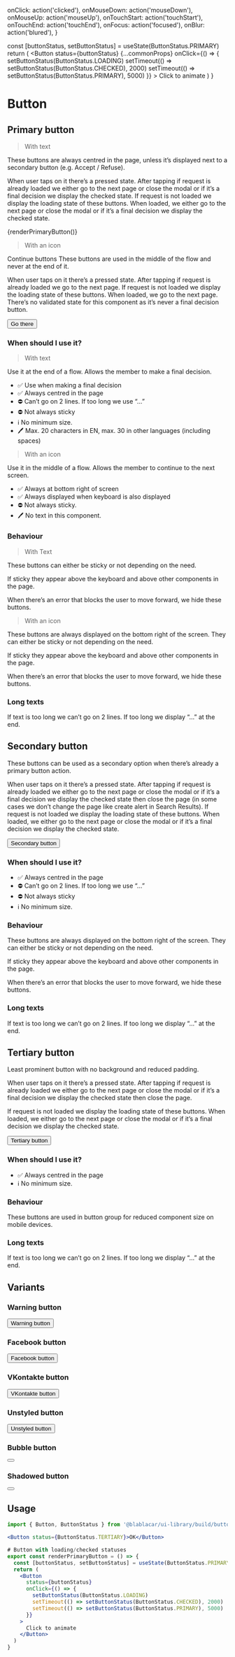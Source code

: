

  onClick: action('clicked'),
  onMouseDown: action('mouseDown'),
  onMouseUp: action('mouseUp'),
  onTouchStart: action('touchStart'),
  onTouchEnd: action('touchEnd'),
  onFocus: action('focused'),
  onBlur: action('blured'),
}

  const [buttonStatus, setButtonStatus] = useState(ButtonStatus.PRIMARY)
  return (
    <Button
      status={buttonStatus}
      {...commonProps}
      onClick={() => {
        setButtonStatus(ButtonStatus.LOADING)
        setTimeout(() => setButtonStatus(ButtonStatus.CHECKED), 2000)
        setTimeout(() => setButtonStatus(ButtonStatus.PRIMARY), 5000)
      }}
    >
      Click to animate
    </Button>
  )
}

<Meta title="Buttons/Button" />

# Button

## Primary button

> With text

These buttons are always centred in the page, unless it’s displayed next to a secondary button (e.g. Accept / Refuse).

When user taps on it there’s a pressed state.
After tapping if request is already loaded we either go to the next page or close the modal or if it’s a final decision we display the checked state.
If request is not loaded we display the loading state of these buttons. When loaded, we either go to the next page or close the modal or if it’s a final decision we display the checked state.

<Canvas>
  {renderPrimaryButton()}
</Canvas>

> With an icon

Continue buttons
These buttons are used in the middle of the flow and never at the end of it.

When user taps on it there’s a pressed state.
After tapping if request is already loaded we go to the next page.
If request is not loaded we display the loading state of these buttons. When loaded, we go to the next page. There’s no validated state for this component as it’s never a final decision button.

<Canvas>
  <Button
    status={ButtonStatus.PRIMARY}
    {...commonProps}
  >
    <ArrowIcon right iconColor={color.white} /> Go there
  </Button>
</Canvas>

### When should I use it?

> With text

Use it at the end of a flow. Allows the member to make a final decision.

- ✅ Use when making a final decision
- ✅ Always centred in the page
- ⛔️ Can’t go on 2 lines. If too long we use “…”
- ⛔️ Not always sticky
- ℹ️ No minimum size.
- 🖊 Max. 20 characters in EN, max. 30 in other languages (including spaces)

> With an icon

Use it in the middle of a flow. Allows the member to continue to the next screen.

- ✅ Always at bottom right of screen
- ✅ Always displayed when keyboard is also displayed
- ⛔️ Not always sticky.
- 🖊 No text in this component.

### Behaviour

> With Text

These buttons can either be sticky or not depending on the need.

If sticky they appear above the keyboard and above other components in the page.

When there’s an error that blocks the user to move forward, we hide these buttons.

> With an icon

These buttons are always displayed on the bottom right of the screen. They can either be sticky or not depending on the need.

If sticky they appear above the keyboard and above other components in the page.

When there’s an error that blocks the user to move forward, we hide these buttons.

### Long texts

If text is too long we can’t go on 2 lines. If too long we display “…” at the end.

## Secondary button

These buttons can be used as a secondary option when there’s already a primary button action.

When user taps on it there’s a pressed state.
After tapping if request is already loaded we either go to the next page or close the modal or if it’s a final decision we display the checked state then close the page (in some cases we don’t change the page like create alert in Search Results).
If request is not loaded we display the loading state of these buttons. When loaded, we either go to the next page or close the modal or if it’s a final decision we display the checked state.

<Canvas>
  <Button
    status={ButtonStatus.SECONDARY}
    {...commonProps}
  >
    Secondary button
  </Button>
</Canvas>

### When should I use it?

- ✅ Always centred in the page
- ⛔️ Can’t go on 2 lines. If too long we use “…”
- ⛔️ Not always sticky
- ℹ️ No minimum size.

### Behaviour

These buttons are always displayed on the bottom right of the screen. They can either be sticky or not depending on the need.

If sticky they appear above the keyboard and above other components in the page.

When there’s an error that blocks the user to move forward, we hide these buttons.

### Long texts

If text is too long we can’t go on 2 lines. If too long we display “…” at the end.

## Tertiary button

Least prominent button with no background and reduced padding.

When user taps on it there’s a pressed state.
After tapping if request is already loaded we either go to the next page or close the modal or if it’s a final decision we display the checked state then close the page.

If request is not loaded we display the loading state of these buttons.
When loaded, we either go to the next page or close the modal or if it’s a final decision we display the checked state.

<Canvas>
  <Button
    status={ButtonStatus.TERTIARY}
    {...commonProps}
  >
    Tertiary button
  </Button>
</Canvas>

### When should I use it?

- ✅ Always centred in the page
- ℹ️ No minimum size.

### Behaviour

These buttons are used in button group for reduced component size on mobile devices.

### Long texts

If text is too long we can’t go on 2 lines. If too long we display “…” at the end.

## Variants

### Warning button
<Canvas>
  <Button
    status={ButtonStatus.WARNING}
    {...commonProps}
  >
    Warning button
  </Button>
</Canvas>

### Facebook button
<Canvas>
  <Button
    status={ButtonStatus.FACEBOOK}
    {...commonProps}
  >
    Facebook button
  </Button>
</Canvas>

### VKontakte button
<Canvas>
  <Button
    status={ButtonStatus.VKONTAKTE}
    {...commonProps}
  >
    VKontakte button
  </Button>
</Canvas>

### Unstyled button
<Canvas>
  <Button
    status={ButtonStatus.UNSTYLED}
    {...commonProps}
  >
    Unstyled button
  </Button>
</Canvas>

### Bubble button
<Canvas>
  <Button
    status={ButtonStatus.PRIMARY}
    isBubble
    {...commonProps}
  >
    <ArrowIcon right iconColor={color.white} />
  </Button>
</Canvas>

### Shadowed button
<Canvas>
  <Button
    status={ButtonStatus.PRIMARY}
    isBubble
    shadowed
    {...commonProps}
  >
    <ArrowIcon right iconColor={color.white} />
  </Button>
</Canvas>

## Usage

```jsx
import { Button, ButtonStatus } from '@blablacar/ui-library/build/button'

<Button status={ButtonStatus.TERTIARY}>OK</Button>

# Button with loading/checked statuses
export const renderPrimaryButton = () => {
  const [buttonStatus, setButtonStatus] = useState(ButtonStatus.PRIMARY)
  return (
    <Button
      status={buttonStatus}
      onClick={() => {
        setButtonStatus(ButtonStatus.LOADING)
        setTimeout(() => setButtonStatus(ButtonStatus.CHECKED), 2000)
        setTimeout(() => setButtonStatus(ButtonStatus.PRIMARY), 5000)
      }}
    >
      Click to animate
    </Button>
  )
}
```

<ArgsTable of={Button} />
